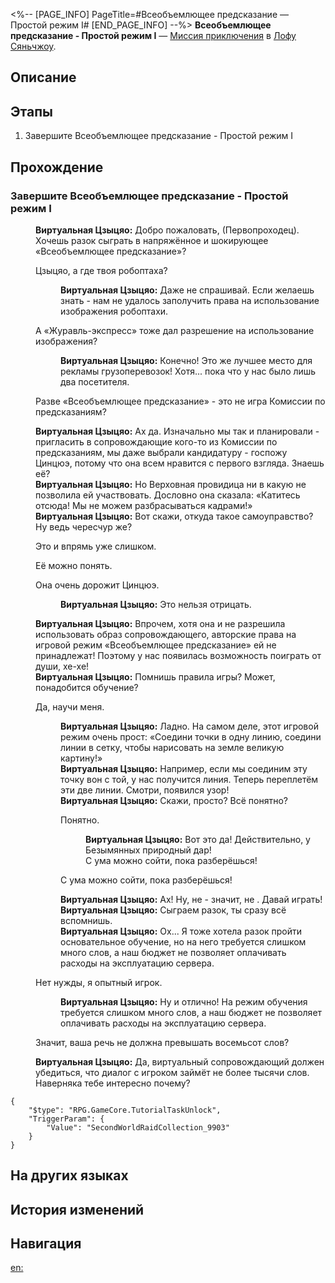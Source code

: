 <%-- [PAGE_INFO]
PageTitle=#Всеобъемлющее предсказание — Простой режим I#
[END_PAGE_INFO] --%>
{{Дополнить|Диалоги.}}
{{Миссия Инфобокс
|id              = 8025222
|Название        = Всеобъемлющее предсказание - Простой режим I
|Изображение     = Миссия Всеобъемлющее предсказание — Простой режим I.png
|Тип             = Миссия приключения
|Событие         = 
|Глава           = 
|Условия         = 
|Персонажи       = Виртуальная Цзыцяо; Первопроходец
|СтартЛокация    = [[Лофу Сяньчжоу]] — [[Комиссия по предсказаниям]]
|Мир             = Лофу Сяньчжоу
|Предыдущая      = 
|Следующая       = 
|Награды         = 
}}
'''Всеобъемлющее предсказание - Простой режим I''' — [[Миссия приключения]] в [[Лофу Сяньчжоу]].

==Описание==
{{Описание|<!--официальное описание из Перекрёстка судеб-->}}

==Этапы==
# Завершите Всеобъемлющее предсказание - Простой режим I

==Прохождение==
{{Дополнить}}
===Завершите Всеобъемлющее предсказание - Простой режим I===
{{Описание миссии|тип=Миссия приключения|локация=Комиссия по предсказаниям|Завершите Всеобъемлющее предсказание - Простой режим I}}
{{Диалог Начало}}
:{{tx}}
:'''Виртуальная Цзыцяо:''' Добро пожаловать, (Первопроходец). Хочешь разок сыграть в напряжённое и шокирующее «Всеобъемлющее предсказание»?
:{{Диалог|Стрелка}} Цзыцяо, а где твоя робоптаха?
::'''Виртуальная Цзыцяо:''' Даже не спрашивай. Если желаешь знать - нам не удалось заполучить права на использование изображения робоптахи.
:{{Диалог|Стрелка}} А «Журавль-экспресс» тоже дал разрешение на использование изображения?
::'''Виртуальная Цзыцяо:''' Конечно! Это же лучшее место для рекламы грузоперевозок! Хотя... пока что у нас было лишь два посетителя.
:{{tx}}
:{{Диалог|Стрелка}} Разве «Всеобъемлющее предсказание» - это не игра Комиссии по предсказаниям?
:'''Виртуальная Цзыцяо:''' Ах да. Изначально мы так и планировали - пригласить в сопровождающие кого-то из Комиссии по предсказаниям, мы даже выбрали кандидатуру - госпожу Цинцюэ, потому что она всем нравится с первого взгляда. Знаешь её?
:'''Виртуальная Цзыцяо:''' Но Верховная провидица ни в какую не позволила ей участвовать. Дословно она сказала: «Катитесь отсюда! Мы не можем разбрасываться кадрами!»
:'''Виртуальная Цзыцяо:''' Вот скажи, откуда такое самоуправство? Ну ведь чересчур же?
:{{Диалог|Стрелка}} Это и впрямь уже слишком.
:{{Диалог|Стрелка}} Её можно понять.
:{{Диалог|Стрелка}} Она очень дорожит Цинцюэ.
::'''Виртуальная Цзыцяо:''' Это нельзя отрицать.
:'''Виртуальная Цзыцяо:''' Впрочем, хотя она и не разрешила использовать образ сопровождающего, авторские права на игровой режим «Всеобъемлющее предсказание» ей не принадлежат! Поэтому у нас появилась возможность поиграть от души, хе-хе!
:'''Виртуальная Цзыцяо:''' Помнишь правила игры? Может, понадобится обучение?
:{{Диалог|Стрелка}} Да, научи меня.
::'''Виртуальная Цзыцяо:''' Ладно. На самом деле, этот игровой режим очень прост: «Соедини точки в одну линию, соедини линии в сетку, чтобы нарисовать на земле великую картину!»
::'''Виртуальная Цзыцяо:''' Например, если мы соединим эту точку вон с той, у нас получится линия. Теперь переплетём эти две линии. Смотри, появился узор!
::'''Виртуальная Цзыцяо:''' Скажи, просто? Всё понятно?
::{{Диалог|Стрелка}} Понятно.
:::'''Виртуальная Цзыцяо:''' Вот это да! Действительно, у Безымянных природный дар!
:::С ума можно сойти, пока разберёшься!
::{{Диалог|Стрелка}} С ума можно сойти, пока разберёшься!
::'''Виртуальная Цзыцяо:''' Ах! Ну, не {{MC|ж=поняла|м=понял}} - значит, не {{MC|ж=поняла|м=понял}}. Давай играть!
::'''Виртуальная Цзыцяо:''' Сыграем разок, ты сразу всё вспомнишь.
::'''Виртуальная Цзыцяо:''' Ох... Я тоже хотела разок пройти основательное обучение, но на него требуется слишком много слов, а наш бюджет не позволяет оплачивать расходы на эксплуатацию сервера.
:{{Диалог|Стрелка}} Нет нужды, я опытный игрок.
::'''Виртуальная Цзыцяо:''' Ну и отлично! На режим обучения требуется слишком много слов, а наш бюджет не позволяет оплачивать расходы на эксплуатацию сервера.
:{{tx}}
:{{Диалог|Стрелка}} Значит, ваша речь не должна превышать восемьсот слов?
:'''Виртуальная Цзыцяо:''' Да, виртуальный сопровождающий должен убедиться, что диалог с игроком займёт не более тысячи слов. Наверняка тебе интересно почему?
:{{tx}}
<pre>{
	"$type": "RPG.GameCore.TutorialTaskUnlock",
	"TriggerParam": {
		"Value": "SecondWorldRaidCollection_9903"
	}
}</pre>
{{Диалог Конец}}

==На других языках==
{{На других языках
|en   = Mutare Magnus Easy Mode I
|zhs  = 「大衍万象」简单模式I
|zht  = 「大衍萬象」簡單模式I
|ja   = 「大衍万象」難易度・簡単I
|ko   = 「대연만상」 쉬움 모드 I
|es   = Mutare Magnus: modo fácil&nbsp;I
|fr   = Mode facile I de Mutare Magnus
|ru   = Всеобъемлющее предсказание - Простой режим I
|th   = Mutare Magnus โหมดง่าย I
|vi   = "Vạn Tượng Tối Thượng" Chế Độ Dễ I
|de   = Allumfassende Weissagung – Leichter Modus I
|id   = "Mutare Magnus" Mode Gampang I
|pt   = Mutare Magnus - Modo Fácil I
}}

==История изменений==
{{История изменений|3.5}}

==Навигация==
{{Миссия приключения Навбокс|Глава }}

[[en:]]
